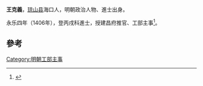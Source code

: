 '''王克義'''，[[琼山县|琼山县]]海口人，明朝政治人物、進士出身。

永乐四年（1406年），登丙戌科進士，授建昌府推官、工部主事<ref>{{cite news|title=海南历代进士名表|url=http://www.hnszw.org.cn/data/news/2009/06/44121/|accessdate=2013-08-05|newspaper=海南史志网|archive-url=https://web.archive.org/web/20131203012302/http://www.hnszw.org.cn/data/news/2009/06/44121/|archive-date=2013-12-03|dead-url=yes}}</ref>。

==參考==
{{reflist}}
{{明朝人物小作品}}
{{永樂四年丙戌科殿試金榜}}
[[Category:明朝工部主事|Category:明朝工部主事]]